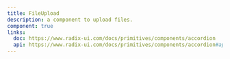 ```yaml
---
title: FileUpload
description: a component to upload files.
component: true
links:
  doc: https://www.radix-ui.com/docs/primitives/components/accordion
  api: https://www.radix-ui.com/docs/primitives/components/accordion#api-reference
---
```


<ComponentPreview
  name="fileUpload-demo"
  className="[&_.preview>[data-orientation=vertical]]:sm:max-w-[70%]"
  description="An accordion with three items"
/>

<ComponentPreview
  name="fileUpload-format"
  className="[&_.preview>[data-orientation=vertical]]:sm:max-w-[70%]"
  description="An accordion with three items"
/>

<ComponentPreview
  name="fileUpload-preview"
  className="[&_.preview>[data-orientation=vertical]]:sm:max-w-[70%]"
  description="An accordion with three items"
/>
